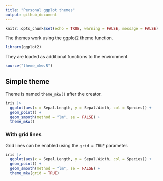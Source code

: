 ```yaml
---
title: "Personal ggplot themes"
output: github_document
---
```


```r
knitr::opts_chunk$set(echo = TRUE, warning = FALSE, message = FALSE)
```

The themes work using the ggplot2 theme function.

```r
library(ggplot2)
```

They are loaded as additional functions to the environment.

```r
source("theme_mkw.R")
```

## Simple theme

Theme is named `theme_mkw()` after the creator.

```r
iris |> 
  ggplot(aes(x = Sepal.Length, y = Sepal.Width, col = Species)) +
  geom_point() +
  geom_smooth(method = "lm", se = FALSE) +
  theme_mkw()
```

### With grid lines

Grid lines can be enabled using the `grid = TRUE` parameter.

```r
iris |> 
  ggplot(aes(x = Sepal.Length, y = Sepal.Width, col = Species)) +
  geom_point() +
  geom_smooth(method = "lm", se = FALSE) +
  theme_mkw(grid = TRUE)
```

